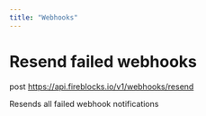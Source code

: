 ```yaml
---
title: "Webhooks"
---
```

  
  # Resend failed webhooks

post https://api.fireblocks.io/v1/webhooks/resend

Resends all failed webhook notifications